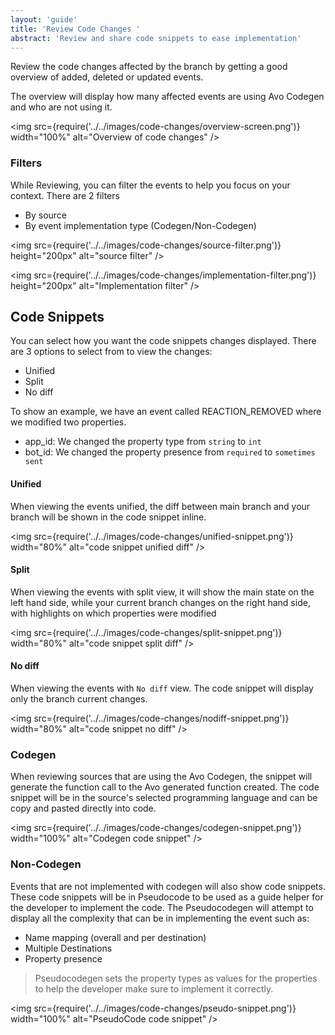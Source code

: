 ```yaml
---
layout: 'guide'
title: 'Review Code Changes '
abstract: 'Review and share code snippets to ease implementation'
---
```



Review the code changes affected by the branch by getting a good overview of added, deleted or updated events.

The overview will display how many affected events are using Avo Codegen and who are not using it.

<img
  src={require('../../images/code-changes/overview-screen.png')}
  width="100%"
  alt="Overview of code changes"
/>

### Filters

While Reviewing, you can filter the events to help you focus on your context.
There are 2 filters

- By source
- By event implementation type (Codegen/Non-Codegen)

<img
  src={require('../../images/code-changes/source-filter.png')}
  height="200px"
  alt="source filter"
/>

<img
  src={require('../../images/code-changes/implementation-filter.png')}
  height="200px"
  alt="Implementation filter"
/>

## Code Snippets

You can select how you want the code snippets changes displayed.
There are 3 options to select from to view the changes:

- Unified
- Split
- No diff

To show an example, we have an event called REACTION_REMOVED where we modified two properties.

- app_id: We changed the property type from `string` to `int`
- bot_id: We changed the property presence from `required` to `sometimes sent`

#### Unified

When viewing the events unified, the diff between main branch and your branch will be shown in the code snippet inline.

<img
  src={require('../../images/code-changes/unified-snippet.png')}
  width="80%"
  alt="code snippet unified diff"
/>

#### Split

When viewing the events with split view, it will show the main state on the left hand side, while your current branch changes on the right hand side, with highlights on which properties were modified

<img
  src={require('../../images/code-changes/split-snippet.png')}
  width="80%"
  alt="code snippet split diff"
/>

#### No diff

When viewing the events with `No diff` view. The code snippet will display only the branch current changes.

<img
  src={require('../../images/code-changes/nodiff-snippet.png')}
  width="80%"
  alt="code snippet no diff"
/>

### Codegen

When reviewing sources that are using the Avo Codegen, the snippet will generate the function call to the Avo generated function created. The code snippet will be in the source's selected programming language and can be copy and pasted directly into code.

<img
  src={require('../../images/code-changes/codegen-snippet.png')}
  width="100%"
  alt="Codegen code snippet"
/>

### Non-Codegen

Events that are not implemented with codegen will also show code snippets.
These code snippets will be in Pseudocode to be used as a guide helper for the developer to implement the code.
The Pseudocodegen will attempt to display all the complexity that can be in implementing the event such as:

- Name mapping (overall and per destination)
- Multiple Destinations
- Property presence

> Pseudocodegen sets the property types as values for the properties to help the developer make sure to implement it correctly.

<img
  src={require('../../images/code-changes/pseudo-snippet.png')}
  width="100%"
  alt="PseudoCode code snippet"
/>
